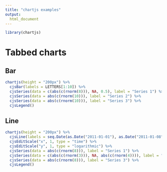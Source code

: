```yaml
---
title: "chartjs examples"
output:
  html_document
---
```


```r
library(chartjs)
```

# Tabbed charts {.tabset}

## Bar

```r
chartjs(height = "200px") %>%
  cjsBar(labels = LETTERS[1:10]) %>%
  cjsSeries(data = c(abs(c(rnorm(8))), NA, 0.5), label = "Series 1") %>%
  cjsSeries(data = abs(c(rnorm(10))), label = "Series 2") %>%
  cjsSeries(data = abs(c(rnorm(10))), label = "Series 3") %>%
  cjsLegend()
```

## Line

```r
chartjs(height = "200px") %>%
  cjsLine(labels = seq.Date(as.Date("2011-01-01"), as.Date("2011-01-08"), by = 1)) %>%
  cjsEditScale("x", 1, type = "time") %>%
  cjsEditScale("y", 1, type = "logarithmic") %>%
  cjsSeries(data = abs(c(rnorm(8))), label = "Series 1") %>%
  cjsSeries(data = c(abs(c(rnorm(3))), NA, abs(c(rnorm(4)))), label = "Series 2") %>%
  cjsSeries(data = abs(c(rnorm(8))), label = "Series 3") %>%
  cjsLegend()
```
